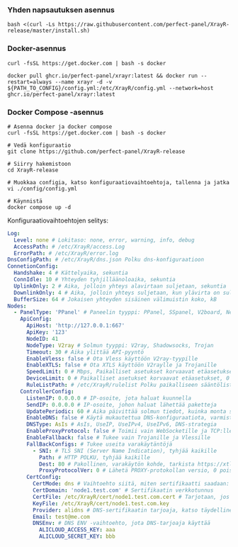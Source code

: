 ### Yhden napsautuksen asennus

```shell
bash <(curl -Ls https://raw.githubusercontent.com/perfect-panel/XrayR-release/master/install.sh)
```

### Docker-asennus

```
curl -fsSL https://get.docker.com | bash -s docker

docker pull ghcr.io/perfect-panel/xrayr:latest && docker run --restart=always --name xrayr -d -v ${PATH_TO_CONFIG}/config.yml:/etc/XrayR/config.yml --network=host ghcr.io/perfect-panel/xrayr:latest
```

### Docker Compose -asennus

```
# Asenna docker ja docker compose
curl -fsSL https://get.docker.com | bash -s docker

# Vedä konfiguraatio
git clone https://github.com/perfect-panel/XrayR-release

# Siirry hakemistoon
cd XrayR-release

# Muokkaa configia, katso konfiguraatiovaihtoehtoja, tallenna ja jatka
vi ./config/config.yml

# Käynnistä
docker compose up -d
```

Konfiguraatiovaihtoehtojen selitys:

```yaml
Log:
  Level: none # Lokitaso: none, error, warning, info, debug
  AccessPath: # /etc/XrayR/access.Log
  ErrorPath: # /etc/XrayR/error.log
DnsConfigPath: # /etc/XrayR/dns.json Polku dns-konfiguraatioon
ConnetionConfig:
  Handshake: 4 # Kättelyaika, sekuntia
  ConnIdle: 10 # Yhteyden tyhjilläänoloaika, sekuntia
  UplinkOnly: 2 # Aika, jolloin yhteys alavirtaan suljetaan, sekuntia
  DownlinkOnly: 4 # Aika, jolloin yhteys suljetaan, kun ylävirta on suljettu, sekuntia
  BufferSize: 64 # Jokaisen yhteyden sisäinen välimuistin koko, kB
Nodes:
  - PanelType: 'PPanel' # Paneelin tyyppi: PPanel, SSpanel, V2board, NewV2board, PMpanel, Proxypanel, V2RaySocks
    ApiConfig:
      ApiHost: 'http://127.0.0.1:667'
      ApiKey: '123'
      NodeID: 41
      NodeType: V2ray # Solmun tyyppi: V2ray, Shadowsocks, Trojan
      Timeout: 30 # Aika ylittää API-pyyntö
      EnableVless: false # Ota Vless käyttöön V2ray-tyypille
      EnableXTLS: false # Ota XTLS käyttöön V2raylle ja Trojanille
      SpeedLimit: 0 # Mbps, Paikalliset asetukset korvaavat etäasetukset, 0 tarkoittaa pois päältä
      DeviceLimit: 0 # Paikalliset asetukset korvaavat etäasetukset, 0 tarkoittaa pois päältä
      RuleListPath: # /etc/XrayR/rulelist Polku paikalliseen sääntölistatiedostoon
    ControllerConfig:
      ListenIP: 0.0.0.0 # IP-osoite, jota haluat kuunnella
      SendIP: 0.0.0.0 # IP-osoite, johon haluat lähettää paketteja
      UpdatePeriodic: 60 # Aika päivittää solmun tiedot, kuinka monta sekuntia.
      EnableDNS: false # Käytä mukautettua DNS-konfiguraatiota, varmista, että olet määrittänyt dns.json-tiedoston oikein
      DNSType: AsIs # AsIs, UseIP, UseIPv4, UseIPv6, DNS-strategia
      EnableProxyProtocol: false # Toimii vain WebSocketille ja TCP:lle
      EnableFallback: false # Tukee vain Trojanille ja Vlessille
      FallBackConfigs: # Tukee useita varakäytäntöjä
        - SNI: # TLS SNI (Server Name Indication), tyhjää kaikille
          Path: # HTTP POLKU, tyhjää kaikille
          Dest: 80 # Pakollinen, varakäytön kohde, tarkista https://xtls.github.io/config/fallback/ lisätietoja varten.
          ProxyProtocolVer: 0 # Lähetä PROXY-protokollan versio, 0 poistaa käytöstä
      CertConfig:
        CertMode: dns # Vaihtoehto siitä, miten sertifikaatti saadaan: none, file, http, dns. Valitse "none", jolloin tls-konfiguraatio poistuu käytöstä.
        CertDomain: 'node1.test.com' # Sertifikaatin verkkotunnus
        CertFile: /etc/XrayR/cert/node1.test.com.cert # Tarjotaan, jos CertMode on file
        KeyFile: /etc/XrayR/cert/node1.test.com.key
        Provider: alidns # DNS-sertifikaatin tarjoaja, katso täydellinen tukiluettelo täältä: https://go-acme.github.io/lego/dns/
        Email: test@me.com
        DNSEnv: # DNS ENV -vaihtoehto, jota DNS-tarjoaja käyttää
          ALICLOUD_ACCESS_KEY: aaa
          ALICLOUD_SECRET_KEY: bbb
```


<Giscus />

